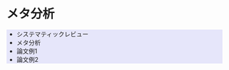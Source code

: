 # メタ分析  {#meta}

```{=html}
<div style="background:#E6E6FA;">
```

- システマティックレビュー
- メタ分析
- 論文例1
- 論文例2

```{=html}
</div>
```